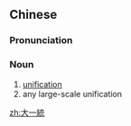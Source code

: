 {{also|大一统}}
==Chinese==
{{zh-forms|s=大一统|type=12}}

===Pronunciation===
{{zh-pron
|m=dà一tǒng
|cat=n
}}

===Noun===
{{zh-noun}}

# [[unification]] {{gloss|of a nation}}
# any large-scale unification

[[zh:大一統]]